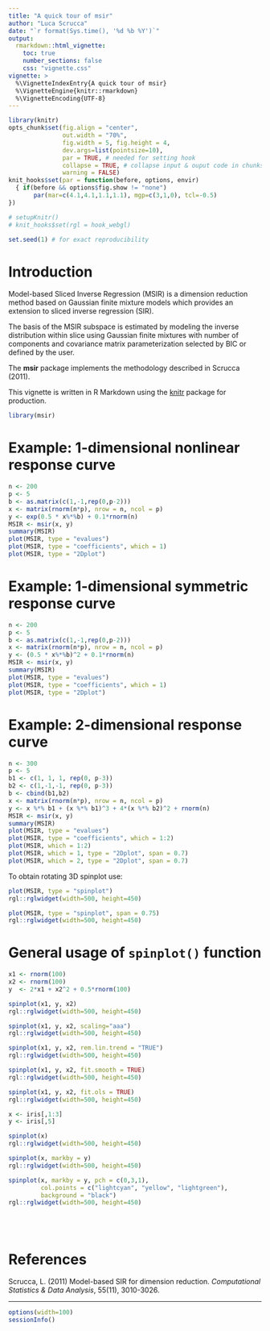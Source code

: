 ```yaml
---
title: "A quick tour of msir"
author: "Luca Scrucca"
date: "`r format(Sys.time(), '%d %b %Y')`"
output: 
  rmarkdown::html_vignette:
    toc: true
    number_sections: false
    css: "vignette.css"
vignette: >
  %\VignetteIndexEntry{A quick tour of msir}
  %\VignetteEngine{knitr::rmarkdown}
  %\VignetteEncoding{UTF-8}
---
```


```r
library(knitr)
opts_chunk$set(fig.align = "center", 
               out.width = "70%",
               fig.width = 5, fig.height = 4,
               dev.args=list(pointsize=10),
               par = TRUE, # needed for setting hook 
               collapse = TRUE, # collapse input & ouput code in chunks
               warning = FALSE)
knit_hooks$set(par = function(before, options, envir)
  { if(before && options$fig.show != "none") 
       par(mar=c(4.1,4.1,1.1,1.1), mgp=c(3,1,0), tcl=-0.5)
})

# setupKnitr()
# knit_hooks$set(rgl = hook_webgl)

set.seed(1) # for exact reproducibility
```

# Introduction

Model-based Sliced Inverse Regression (MSIR) is a dimension reduction method based on Gaussian finite mixture models which provides an extension to sliced inverse regression (SIR). 

The basis of the MSIR subspace is estimated by modeling the inverse distribution within slice using Gaussian finite mixtures with number of components and covariance matrix parameterization selected by BIC or defined by the user.

The **msir** package implements the methodology described in Scrucca (2011).

This vignette is written in R Markdown using the [knitr](https://cran.r-project.org/package=knitr) package for production. 

```r
library(msir)
```

# Example: 1-dimensional nonlinear response curve

```r
n <- 200
p <- 5
b <- as.matrix(c(1,-1,rep(0,p-2)))
x <- matrix(rnorm(n*p), nrow = n, ncol = p)
y <- exp(0.5 * x%*%b) + 0.1*rnorm(n)
MSIR <- msir(x, y)
summary(MSIR)
plot(MSIR, type = "evalues")
plot(MSIR, type = "coefficients", which = 1)
plot(MSIR, type = "2Dplot")
```

# Example: 1-dimensional symmetric response curve

```r
n <- 200
p <- 5
b <- as.matrix(c(1,-1,rep(0,p-2)))
x <- matrix(rnorm(n*p), nrow = n, ncol = p)
y <- (0.5 * x%*%b)^2 + 0.1*rnorm(n)
MSIR <- msir(x, y)
summary(MSIR)
plot(MSIR, type = "evalues")
plot(MSIR, type = "coefficients", which = 1)
plot(MSIR, type = "2Dplot")
```

# Example: 2-dimensional response curve

```r
n <- 300
p <- 5
b1 <- c(1, 1, 1, rep(0, p-3))
b2 <- c(1,-1,-1, rep(0, p-3))
b <- cbind(b1,b2)
x <- matrix(rnorm(n*p), nrow = n, ncol = p)
y <- x %*% b1 + (x %*% b1)^3 + 4*(x %*% b2)^2 + rnorm(n)
MSIR <- msir(x, y)
summary(MSIR)
plot(MSIR, type = "evalues")
plot(MSIR, type = "coefficients", which = 1:2)
plot(MSIR, which = 1:2)
plot(MSIR, which = 1, type = "2Dplot", span = 0.7)
plot(MSIR, which = 2, type = "2Dplot", span = 0.7)
```

To obtain rotating 3D spinplot use:
```r
plot(MSIR, type = "spinplot")
rgl::rglwidget(width=500, height=450)
```

```r
plot(MSIR, type = "spinplot", span = 0.75)
rgl::rglwidget(width=500, height=450)
```


# General usage of `spinplot()` function

```r
x1 <- rnorm(100)
x2 <- rnorm(100)
y  <- 2*x1 + x2^2 + 0.5*rnorm(100)
```

```r
spinplot(x1, y, x2)
rgl::rglwidget(width=500, height=450)
```

```r
spinplot(x1, y, x2, scaling="aaa")
rgl::rglwidget(width=500, height=450)
```

```r
spinplot(x1, y, x2, rem.lin.trend = "TRUE")
rgl::rglwidget(width=500, height=450)
```

```r
spinplot(x1, y, x2, fit.smooth = TRUE)
rgl::rglwidget(width=500, height=450)
```

```r
spinplot(x1, y, x2, fit.ols = TRUE)
rgl::rglwidget(width=500, height=450)
```

```r
x <- iris[,1:3]
y <- iris[,5]
```

```r
spinplot(x)
rgl::rglwidget(width=500, height=450)
```

```r
spinplot(x, markby = y)
rgl::rglwidget(width=500, height=450)
```

```r
spinplot(x, markby = y, pch = c(0,3,1), 
         col.points = c("lightcyan", "yellow", "lightgreen"), 
         background = "black")
rgl::rglwidget(width=500, height=450)
```

<br><br>

# References

Scrucca, L. (2011) Model-based SIR for dimension reduction. *Computational Statistics & Data Analysis*, 55(11), 3010-3026.

----

```r
options(width=100)
sessionInfo()
```
